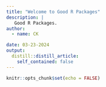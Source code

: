 ```yaml
---
title: "Welcome to Good R Packages"
description: |
   Good R Packages. 
author:
  - name: CK 

date: 03-23-2024
output:
  distill::distill_article:
    self_contained: false
---
```


```r
knitr::opts_chunk$set(echo = FALSE)


```



